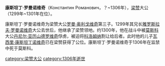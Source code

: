 '''康斯坦丁·罗曼诺维奇'''（Константин Романович，？~1306年），[[梁赞|梁赞]]大公（1299年~1301年在位）。

康斯坦丁·罗曼诺维奇为梁赞大公[[罗曼·奥利戈维奇|罗曼·奥利戈维奇]]第三子。1299年其兄长[[雅罗斯拉夫·罗曼诺维奇|雅罗斯拉夫·罗曼诺维奇]]大公去世后，他继承了梁赞领地。约1300年，他在战斗中被[[莫斯科|莫斯科]]大公[[丹尼尔·亚历山德罗维奇|丹尼尔·亚历山德罗维奇]]俘虏，被迫将[[科洛姆纳|科洛姆纳]]割让给后者。此时他的儿子[[瓦西里·康斯坦丁诺维奇|瓦西里·康斯坦丁诺维奇]]已在梁赞获得了公位。康斯坦丁·罗曼诺维奇于1306年在监禁中死于莫斯科。

{{start box}}
{{s-before|[[雅罗斯拉夫·罗曼诺维奇|雅罗斯拉夫·罗曼诺维奇]]}}
{{s-title|[[梁赞大公|梁赞大公]]|1299~1301}}
{{s-after|[[瓦西里·康斯坦丁诺维奇|瓦西里·康斯坦丁诺维奇]]}}
{{end box}}

[[category:梁赞大公|category:梁赞大公]]
[[category:1306年逝世|category:1306年逝世]]